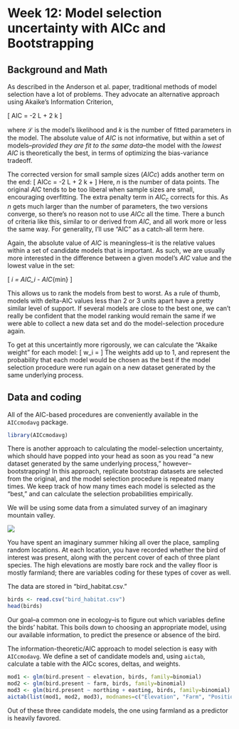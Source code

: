 Week 12: Model selection uncertainty with AICc and Bootstrapping
========================================================

Background and Math
-------------------

As described in the Anderson et al. paper, traditional methods of model selection have a lot of problems.  They advocate an alternative approach using Akaike's Information Criterion,

\[
AIC = -2 \log \mathcal L + 2 k 
\]

where $\mathcal L$ is the model's likelihood and $k$ is the number of fitted parameters in the model.  The absolute value of $AIC$ is not informative, but within a set of models--*provided they are fit to the same data*--the model with the *lowest* $AIC$ is theoretically the best, in terms of optimizing the bias-variance tradeoff.

The corrected version for small sample sizes ($AICc$) adds another term on the end:
\[
AICc = -2 \log \mathcal L + 2 k + \frac{2k(k+1)}{n - k - 1}
\]
Here, $n$ is the number of data points.  The original $AIC$ tends to be too liberal when sample sizes are small, encouraging overfitting.  The extra penalty term in $AIC_c$ corrects for this.  As $n$ gets much larger than the number of parameters, the two versions converge, so there's no reason not to use $AICc$ all the time.  There a bunch of criteria like this, similar to or derived from $AIC$, and all work more or less the same way.  For generality, I'll use "AIC" as a catch-all term here.

Again, the absolute value of $AIC$ is meaningless--it is the relative values within a set of candidate models that is important.  As such, we are usually more interested in the difference between a given model's $AIC$ value and the lowest value in the set:

\[
\Delta_i = AIC_i - AIC_{min}
\]

This allows us to rank the models from best to worst.  As a rule of thumb, models with delta-AIC values less than 2 or 3 units apart have a pretty similar level of support.  If several models are close to the best one, we can't really be confident that the model ranking would remain the same if we were able to collect a new data set and do the model-selection procedure again.  

To get at this uncertaintly more rigorously, we can calculate the "Akaike weight" for each model:
\[
w_i = \frac{\exp \left(-\Delta_i/2 \right)}{\sum_{r=1}^{R} \exp \left( -\Delta_r / 2 \right)}
\]
The weights add up to 1, and represent the probability that each model would be chosen as the best if the model selection procedure were run again on a new dataset generated by the same underlying process.

Data and coding
---------------

All of the AIC-based procedures are conveniently available in the `AICcmodavg` package.
```r
library(AICcmodavg)
```

There is another approach to calculating the model-selection uncertainty, which should have popped into your head as soon as you read "a new dataset generated by the same underlying process," however--bootstrapping!  In this approach, replicate bootstrap datasets are selected from the original, and the model selection procedure is repeated many times.  We keep track of how many times each model is selected as the "best," and can calculate the selection probabilities empirically.


We will be using some data from a simulated survey of an imaginary mountain valley.  

<img src="data_gen/landscape.png">

You have spent an imaginary summer hiking all over the place, sampling random locations.  At each location, you have recorded whether the bird of interest was present, along with the percent cover of each of three plant species.  The high elevations are mostly bare rock and the valley floor is mostly farmland; there are variables coding for these types of cover as well.

The data are stored in "bird_habitat.csv."
```r
birds <- read.csv("bird_habitat.csv")
head(birds)
```

Our goal--a common one in ecology--is to figure out which variables define the birds' habitat.  This boils down to choosing an appropriate model, using our available information, to predict the presence or absence of the bird.

The information-theoretic/AIC approach to model selection is easy with `AICcmodavg`.  We define a set of candidate models and, using `aictab`, calculate a table with the AICc scores, deltas, and weights.

```r
mod1 <- glm(bird.present ~ elevation, birds, family=binomial)
mod2 <- glm(bird.present ~ farm, birds, family=binomial)
mod3 <- glm(bird.present ~ northing + easting, birds, family=binomial)
aictab(list(mod1, mod2, mod3), modnames=c("Elevation", "Farm", "Position"))
```

Out of these three candidate models, the one using farmland as a predictor is heavily favored.
